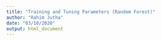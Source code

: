 ---
title: "Training and Tuning Parameters (Random Forest)"
author: "Rahim Jutha"
date: "03/10/2020"
output: html_document
---

